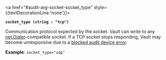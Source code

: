 <a id="audit-arg-socket-socket_type" />

<a href="#audit-arg-socket-socket_type" style={{textDecorationLine:'none'}}>

**`socket_type (string : "tcp")`**

</a>

Communication protocol expected by the socket. Vault can write to any
[net.Dialer](https://pkg.go.dev/net#Dialer)-compatible socket. If a TCP socket
stops responding, Vault may become unresponsive due to a
[blocked audit device error](/vault/docs/audit#blocked-audit-devices).

**Example**: `socket_type="udp"`


